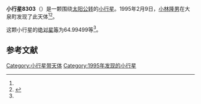 {{Infobox planet
| bgcolour = #FFFFC0
| name = 8303 Miyaji
| symbol = 
| image = 
| caption = 
| discovery = yes
| discovery_ref = 
| discoverer = [[小林隆男|小林隆男]]
| discovery_site = [[大泉町|大泉町]] 
| discovered = 1995年2月9日
| designations = yes
| mp_name = 
| named_after = 
| alt_names = 1995 CO1/ 1980 TM4 / 1985 DM4 / 1990 VC3
| mp_category = [[主带小行星|主带小行星]]
| orbit_ref = <ref name="a">[http://ssd.jpl.nasa.gov/sbdb.cgi?sstr=8303 8303 Miyaji] {{Wayback|url=http://ssd.jpl.nasa.gov/sbdb.cgi?sstr=8303 |date=20210825020947 }}，小行星數據庫瀏覽器（JPL Small-Body Database Browser）－[[美国国家航空航天局|美国国家航空航天局]]喷气推进实验室</ref>
| epoch = 2456400.5 (2013年4月18日更新)
| aphelion = {{convert|2.3697337|AU|km|3|abbr=on|lk=out}}
| perihelion = {{convert|2.0583273|AU|km|3|abbr=on}}
| semimajor = {{convert|2.2140305|AU|km|3|abbr=on}}
| eccentricity = 0.0703257
| period = 1203.299729 [[日|日]]<br />3.29[[儒略年|儒略年]]
| avg_speed = 
| inclination = 3.17805
| asc_node = 53.40579
| mean_anomaly = 
| arg_peri = 64.99499
| satellites = 
| physical_characteristics = yes
| dimensions = 
| mass = 
| density = 
| surface_grav = 
| escape_velocity = 
| sidereal_day = 
| axial_tilt = 
| pole_ecliptic_lat = 
| pole_ecliptic_lon = 
| albedo = 
| temperatures= 
| temp_name1 = 
| mean_temp_1 = 
| max_temp_1 = 
| temp_name2 = 
| max_temp_2 = 
| spectral_type = 
| abs_magnitude = 64.99499
}}

'''小行星8303'''（{{lang-en|8303 Miyaji}}）是一颗围绕[[太阳|太阳]][[公转|公转]]的[[小行星|小行星]]。1995年2月9日，[[小林隆男|小林隆男]]在大泉町发现了此天体<ref name="a" /><ref>{{cite news|title=小行星列表|url=http://cfa-www.harvard.edu/iau/lists/NumberedMPs.txt|accessdate=2013-07-08|newspaper=哈佛大学|archive-date=2008-05-17|archive-url=https://web.archive.org/web/20080517010638/http://cfa-www.harvard.edu/iau/lists/NumberedMPs.txt|dead-url=no}}</ref>。

这颗小行星的[[绝对星等|绝对星等]]为64.99499等<ref name="a" />。

==参考文献==
{{reflist}}
{{Minor Planet Number|[[小行星8302|小行星8302]]|[[小行星8304|小行星8304]]}}

{{小天体}}

[[Category:小行星带天体|Category:小行星带天体]]
[[Category:1995年发现的小行星|Category:1995年发现的小行星]]

{{asteroid-stub}}